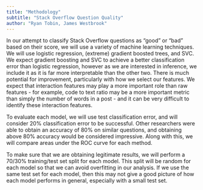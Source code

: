 ```yaml
---
title: "Methodology"
subtitle: "Stack Overflow Question Quality"
author: "Ryan Tobin, James Westbrook"
---
```

<!---We initially mentioned cross-validation, but I realized that what we were planning to use cross-validation for was unclear. I think it's best to not mention it for now and figure it out later. -->
In our attempt to classify Stack Overflow questions as "good" or "bad" based on their score, we will use a variety of machine learning techniques. We will use logistic regression, (extreme) gradient boosted trees, and SVC. We expect gradient boosting and SVC to achieve a better classification error than logistic regression, however as we are interested in inference, we include it as it is far more interpretable than the other two. There is much potential for improvement, particularly with how we select our features. We expect that interaction features may play a more important role than raw features - for example, code to text ratio may be a more important metric than simply the number of words in a post - and it can be very difficult to identify these interaction features.

To evaluate each model, we will use test classification error, and will consider 20% classification error to be successful. Other researchers were able to obtain an accuracy of 80% on similar questions, and obtaining above 80% accuracy would be considered impressive. Along with this, we will compare areas under the ROC curve for each method.

To make sure that we are obtaining legitimate results, we will perform a 70/30% training/test set split for each model. This split will be random for each model so that we can avoid overfitting in our analysis. If we use the same test set for each model, then this may not give a good picture of how each model performs in general, especially with a small test set.

